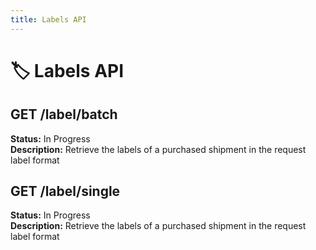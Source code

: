 ```yaml
---
title: Labels API
---
```


# 🏷️ Labels API

## GET /label/batch
**Status:** In Progress  
**Description:** Retrieve the labels of a purchased shipment in the request label format

## GET /label/single
**Status:** In Progress  
**Description:** Retrieve the labels of a purchased shipment in the request label format 